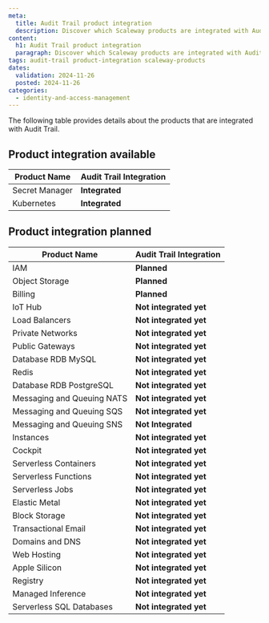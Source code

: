 ```yaml
---
meta:
  title: Audit Trail product integration
  description: Discover which Scaleway products are integrated with Audit Trail
content:
  h1: Audit Trail product integration
  paragraph: Discover which Scaleway products are integrated with Audit Trail
tags: audit-trail product-integration scaleway-products
dates:
  validation: 2024-11-26
  posted: 2024-11-26
categories:
  - identity-and-access-management
---
```


The following table provides details about the products that are integrated with Audit Trail.

## Product integration available

| **Product Name**           | **Audit Trail Integration**     |
|----------------------------|---------------------------------|
| Secret Manager             | **Integrated**                  |
| Kubernetes                 | **Integrated**                  |

## Product integration planned


| **Product Name**           | **Audit Trail Integration**     |
|----------------------------|---------------------------------|
| IAM                        | **Planned**                     |
| Object Storage             | **Planned**                     |
| Billing                    | **Planned**                 |
| IoT Hub                    | **Not integrated yet**                 |
| Load Balancers             | **Not integrated yet**                 |
| Private Networks           | **Not integrated yet**                 |
| Public Gateways            | **Not integrated yet**                 |
| Database RDB MySQL         | **Not integrated yet**                 |
| Redis                      | **Not integrated yet**                 |
| Database RDB PostgreSQL    | **Not integrated yet**                 |
| Messaging and Queuing NATS | **Not integrated yet**                 |
| Messaging and Queuing SQS  | **Not integrated yet**                 |
| Messaging and Queuing SNS  | **Not Integrated**                 |
| Instances                  | **Not integrated yet**                 |
| Cockpit                    | **Not integrated yet**                 |
| Serverless Containers      | **Not integrated yet**                  |
| Serverless Functions       | **Not integrated yet**                  |
| Serverless Jobs            | **Not integrated yet**                  |
| Elastic Metal              | **Not integrated yet**                      |
| Block Storage              | **Not integrated yet**                      |
| Transactional Email        | **Not integrated yet**                   |
| Domains and DNS            | **Not integrated yet**                   |
| Web Hosting                | **Not integrated yet**                   |
| Apple Silicon              | **Not integrated yet**                   |
| Registry                   | **Not integrated yet**                   |
| Managed Inference          | **Not integrated yet**                   |
| Serverless SQL Databases   | **Not integrated yet**                   |
